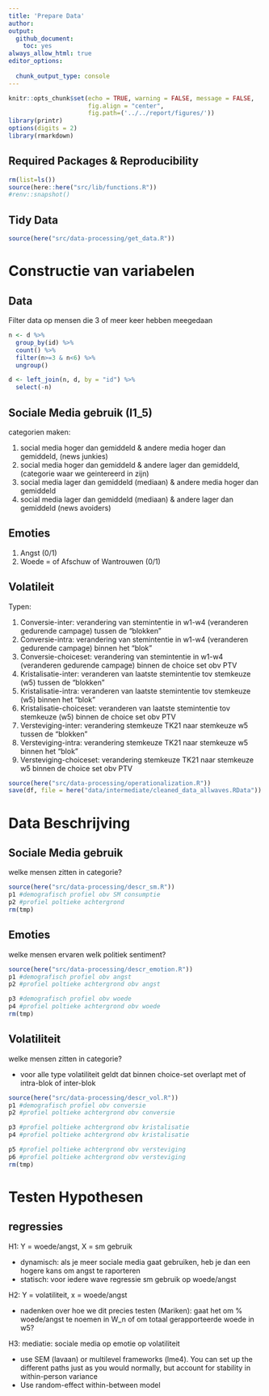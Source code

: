 ```yaml
---
title: 'Prepare Data'
author: 
output: 
  github_document:
    toc: yes
always_allow_html: true
editor_options: 
  
  chunk_output_type: console
---
```


```r
knitr::opts_chunk$set(echo = TRUE, warning = FALSE, message = FALSE,
                      fig.align = "center",
                      fig.path=('../../report/figures/'))
library(printr)
options(digits = 2)
library(rmarkdown)
```

## Required Packages &amp; Reproducibility
```r
rm(list=ls())
source(here::here("src/lib/functions.R"))
#renv::snapshot()
```

## Tidy Data

```r
source(here("src/data-processing/get_data.R"))
```


# Constructie van variabelen
## Data
Filter data op mensen die 3 of meer keer hebben meegedaan
```r
n <- d %>% 
  group_by(id) %>% 
  count() %>% 
  filter(n>=3 & n<6) %>% 
  ungroup() 

d <- left_join(n, d, by = "id") %>% 
  select(-n)
```

## Sociale Media gebruik (I1_5) 
categorien maken:

1. social media hoger dan gemiddeld & andere media hoger dan gemiddeld, (news junkies)
2. social media hoger dan gemiddeld & andere lager dan gemiddeld, (categorie waar we geintereerd in zijn)
3. social media lager dan gemiddeld (mediaan) & andere media hoger dan gemiddeld
4. social media lager dan gemiddeld (mediaan) & andere lager dan gemiddeld (news avoiders)

## Emoties

1. Angst (0/1)
2. Woede = of Afschuw of Wantrouwen (0/1)


## Volatileit
Typen:

1. Conversie-inter: verandering van stemintentie in w1-w4 (veranderen gedurende campage) tussen de "blokken" 
2. Conversie-intra: verandering van stemintentie in w1-w4 (veranderen gedurende campage) binnen het "blok"
3. Conversie-choiceset: verandering van stemintentie in w1-w4 (veranderen gedurende campage) binnen de choice set obv PTV
4. Kristalisatie-inter: veranderen van laatste stemintentie tov stemkeuze (w5) tussen de "blokken"
5. Kristalisatie-intra: veranderen van laatste stemintentie tov stemkeuze (w5)  binnen het "blok"
6. Kristalisatie-choiceset: veranderen van laatste stemintentie tov stemkeuze (w5) binnen de choice set obv PTV
7. Versteviging-inter: verandering stemkeuze TK21 naar stemkeuze w5 tussen de "blokken" 
8. Versteviging-intra: verandering stemkeuze TK21 naar stemkeuze w5 binnen het "blok" 
9. Versteviging-choiceset: verandering stemkeuze TK21 naar stemkeuze w5 binnen de choice set obv PTV


```r
source(here("src/data-processing/operationalization.R"))
save(df, file = here("data/intermediate/cleaned_data_allwaves.RData"))
```

# Data Beschrijving

## Sociale Media gebruik
welke mensen zitten in categorie?

```r
source(here("src/data-processing/descr_sm.R"))
p1 #demografisch profiel obv SM consumptie
p2 #profiel poltieke achtergrond
rm(tmp)
```

## Emoties
welke mensen ervaren welk politiek sentiment?

```r
source(here("src/data-processing/descr_emotion.R"))
p1 #demografisch profiel obv angst 
p2 #profiel poltieke achtergrond obv angst

p3 #demografisch profiel obv woede 
p4 #profiel poltieke achtergrond obv woede
rm(tmp)
```

## Volatiliteit
welke mensen zitten in categorie?

- voor alle type volatiliteit geldt dat binnen choice-set overlapt met of intra-blok of inter-blok

```r
source(here("src/data-processing/descr_vol.R"))
p1 #demografisch profiel obv conversie 
p2 #profiel poltieke achtergrond obv conversie

p3 #profiel poltieke achtergrond obv kristalisatie
p4 #profiel poltieke achtergrond obv kristalisatie

p5 #profiel poltieke achtergrond obv versteviging
p6 #profiel poltieke achtergrond obv versteviging
rm(tmp)
```

# Testen Hypothesen

## regressies
H1: Y = woede/angst, X = sm gebruik

- dynamisch: als je meer sociale media gaat gebruiken, heb je dan een hogere kans om angst te raporteren
- statisch: voor iedere wave regressie sm gebruik op woede/angst

H2: Y = volatiliteit, x = woede/angst

- nadenken over hoe we dit precies testen (Mariken): gaat het om % woede/angst te noemen in W_n of om totaal gerapporteerde woede in w5?
 
H3: mediatie: sociale media op emotie op volatiliteit

- use SEM (lavaan) or multilevel frameworks (lme4). You can set up the different paths just as you would normally, but account for stability in within-person variance
- Use random-effect within-between model
